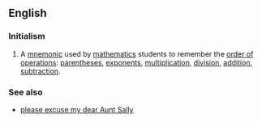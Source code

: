 ==English==

===Initialism===
{{head|en|initialism}}

# A [[mnemonic]] used by [[mathematics]] students to remember the [[order of operations]]: [[parentheses]], [[exponent]]s, [[multiplication]], [[division]], [[addition]], [[subtraction]].

===See also===
* [[please excuse my dear Aunt Sally]]
